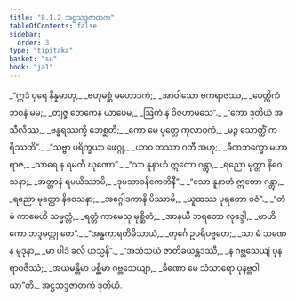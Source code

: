 ```yaml
---
title: "8.1.2 အဋ္ဌသဒ္ဒဇာတက"
tableOfContents: false
sidebar:
  order: 3
type: "tipitaka"
basket: "su"
book: "ja1"
---
```



<DynamicBreadcrumb />

<Division number="10" book="ja1">

<Paragraph number="1683" type="verses" book="ja1">
_“ဣဒံ ပုရေ နိန္နမာဟု,_  
_ဗဟုမစ္ဆံ မဟောဒကံ;_  
_အာဝါသော ဗကရာဇဿ,_  
_ပေတ္တိကံ ဘဝနံ မမ;_  
_တျဇ္ဇ ဘေကေန ယာပေမ,_  
_ဩကံ န ဝိဇဟာမသေ”._  

</Paragraph>

</Division>
<Division number="11" book="ja1">

<Paragraph number="1684" type="verses" book="ja1">
_“ကော ဒုတိယံ အသီလိဿ,_  
_ဗန္ဓရဿက္ခိ ဘေစ္ဆတိ;_  
_ကော မေ ပုတ္တေ ကုလာဝကံ,_  
_မဉ္စ သောတ္ထိံ ကရိဿတိ”._  

</Paragraph>

</Division>
<Division number="12" book="ja1">

<Paragraph number="1685" type="verses" book="ja1">
_“သဗ္ဗာ ပရိက္ခယာ ဖေဂ္ဂု,_  
_ယာဝ တဿာ ဂတီ အဟု;_  
_ခီဏဘက္ခော မဟာရာဇ,_  
_သာရေ န ရမတီ ဃုဏော”._  

</Paragraph>

</Division>
<Division number="13" book="ja1">

<Paragraph number="1686" type="verses" book="ja1">
_“သာ နူနာဟံ ဣတော ဂန္တွာ,_  
_ရညော မုတ္တာ နိဝေသနာ;_  
_အတ္တာနံ ရမယိဿာမိ,_  
_ဒုမသာခနိကေတိနီ”._  

</Paragraph>

</Division>
<Division number="14" book="ja1">

<Paragraph number="1687" type="verses" book="ja1">
_“သော နူနာဟံ ဣတော ဂန္တွာ,_  
_ရညော မုတ္တော နိဝေသနာ;_  
_အဂ္ဂေါဒကာနိ ပိဿာမိ,_  
_ယူထဿ ပုရတော ဝဇံ”._  

</Paragraph>

</Division>
<Division number="15" book="ja1">

<Paragraph number="1688" type="verses" book="ja1">
_“တံ မံ ကာမေဟိ သမ္မတ္တံ,_  
_ရတ္တံ ကာမေသု မုစ္ဆိတံ;_  
_အာနယီ ဘရတော လုဒ္ဒေါ,_  
_ဗာဟိကော ဘဒ္ဒမတ္ထု တေ”._  

</Paragraph>

</Division>
<Division number="16" book="ja1">

<Paragraph number="1689" type="verses" book="ja1">
_“အန္ဓကာရတိမိသာယံ,_  
_တုင်္ဂေ ဥပရိပဗ္ဗတေ;_  
_သာ မံ သဏှေန မုဒုနာ,_  
_မာ ပါဒံ ခလိ ယသ္မနိ”._  

</Paragraph>

</Division>
<Division number="17" book="ja1">

<Paragraph number="1690" type="verses" book="ja1">
_“အသံသယံ ဇာတိခယန္တဒဿီ,_  
_န ဂဗ္ဘသေယျံ ပုနရာဝဇိဿံ;_  
_အယမန္တိမာ ပစ္ဆိမာ ဂဗ္ဘသေယျာ,_  
_ခီဏော မေ သံသာရော ပုနဗ္ဘဝါယာ”တိ._  


</Paragraph>
</Division>

<Paragraph number="1691" type="center" book="ja1">
အဋ္ဌသဒ္ဒဇာတကံ ဒုတိယံ.
</Paragraph>